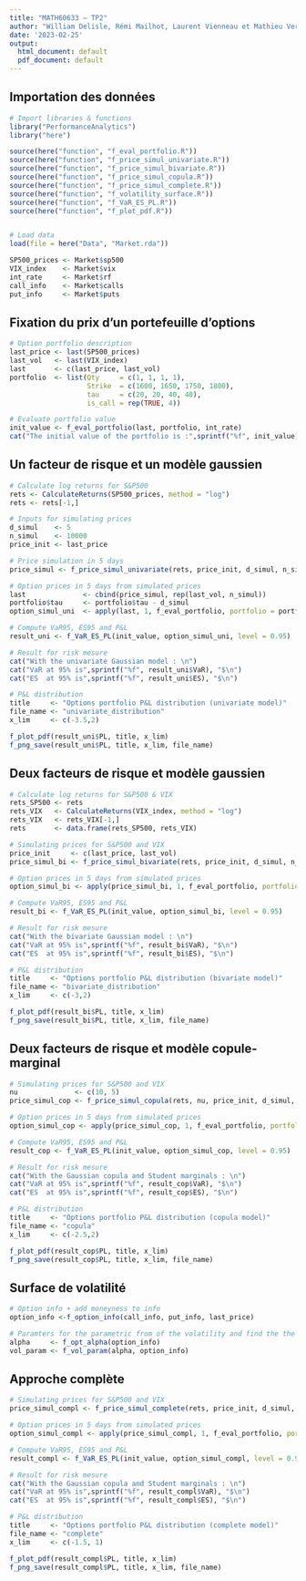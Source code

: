 ---
title: "MATH60633 – TP2"
author: "William Delisle, Rémi Mailhot, Laurent Vienneau et Mathieu Verville"
date: '2023-02-25'
output:
  html_document: default
  pdf_document: default
---

## Importation des données

```{r}

# Import libraries & functions
library("PerformanceAnalytics")
library("here")

source(here("function", "f_eval_portfolio.R"))
source(here("function", "f_price_simul_univariate.R"))
source(here("function", "f_price_simul_bivariate.R"))
source(here("function", "f_price_simul_copula.R"))
source(here("function", "f_price_simul_complete.R"))
source(here("function", "f_volatility_surface.R"))
source(here("function", "f_VaR_ES_PL.R"))
source(here("function", "f_plot_pdf.R"))


# Load data
load(file = here("Data", "Market.rda"))

SP500_prices <- Market$sp500  
VIX_index    <- Market$vix
int_rate     <- Market$rf
call_info    <- Market$calls
put_info     <- Market$puts
```

## Fixation du prix d'un portefeuille d'options

```{r}

# Option portfolio description
last_price <- last(SP500_prices)
last_vol   <- last(VIX_index)
last       <- c(last_price, last_vol)
portfolio  <- list(Qty     = c(1, 1, 1, 1),
                   Strike  = c(1600, 1650, 1750, 1800),
                   tau     = c(20, 20, 40, 40),
                   is_call = rep(TRUE, 4))

# Evaluate portfolio value
init_value <- f_eval_portfolio(last, portfolio, int_rate)
cat("The initial value of the portfolio is :",sprintf("%f", init_value), "$\n")
```

## Un facteur de risque et un modèle gaussien

```{r}

# Calculate log returns for S&P500
rets <- CalculateReturns(SP500_prices, method = "log")
rets <- rets[-1,]

# Inputs for simulating prices
d_simul    <- 5
n_simul    <- 10000
price_init <- last_price

# Price simulation in 5 days
price_simul <- f_price_simul_univariate(rets, price_init, d_simul, n_simul)

# Option prices in 5 days from simulated prices
last              <- cbind(price_simul, rep(last_vol, n_simul))
portfolio$tau     <- portfolio$tau - d_simul
option_simul_uni  <- apply(last, 1, f_eval_portfolio, portfolio = portfolio, int_rate = int_rate)

# Compute VaR95, ES95 and P&L
result_uni <- f_VaR_ES_PL(init_value, option_simul_uni, level = 0.95)

# Result for risk mesure
cat("With the univariate Gaussian model : \n")
cat("VaR at 95% is",sprintf("%f", result_uni$VaR), "$\n")
cat("ES  at 95% is",sprintf("%f", result_uni$ES), "$\n")
```

```{r}

# P&L distribution
title     <- "Options portfolio P&L distribution (univariate model)"
file_name <- "univariate_distribution"
x_lim     <- c(-3.5,2)

f_plot_pdf(result_uni$PL, title, x_lim)
f_png_save(result_uni$PL, title, x_lim, file_name)
```

## Deux facteurs de risque et modèle gaussien

```{r}

# Calculate log returns for S&P500 & VIX
rets_SP500 <- rets
rets_VIX   <- CalculateReturns(VIX_index, method = "log")
rets_VIX   <- rets_VIX[-1,]
rets       <- data.frame(rets_SP500, rets_VIX)

# Simulating prices for S&P500 and VIX
price_init     <- c(last_price, last_vol)
price_simul_bi <- f_price_simul_bivariate(rets, price_init, d_simul, n_simul) 

# Option prices in 5 days from simulated prices
option_simul_bi <- apply(price_simul_bi, 1, f_eval_portfolio, portfolio = portfolio, int_rate = int_rate)

# Compute VaR95, ES95 and P&L
result_bi <- f_VaR_ES_PL(init_value, option_simul_bi, level = 0.95)

# Result for risk mesure
cat("With the bivariate Gaussian model : \n")
cat("VaR at 95% is",sprintf("%f", result_bi$VaR), "$\n")
cat("ES  at 95% is",sprintf("%f", result_bi$ES), "$\n")
```

```{r}

# P&L distribution
title     <- "Options portfolio P&L distribution (bivariate model)"
file_name <- "bivariate_distribution"
x_lim     <- c(-3,2)

f_plot_pdf(result_bi$PL, title, x_lim)
f_png_save(result_bi$PL, title, x_lim, file_name)
```

## Deux facteurs de risque et modèle copule-marginal

```{r}

# Simulating prices for S&P500 and VIX
nu              <- c(10, 5)
price_simul_cop <- f_price_simul_copula(rets, nu, price_init, d_simul, n_simul)

# Option prices in 5 days from simulated prices
option_simul_cop <- apply(price_simul_cop, 1, f_eval_portfolio, portfolio = portfolio, int_rate = int_rate)

# Compute VaR95, ES95 and P&L
result_cop <- f_VaR_ES_PL(init_value, option_simul_cop, level = 0.95)

# Result for risk mesure
cat("With the Gaussian copula and Student marginals : \n")
cat("VaR at 95% is",sprintf("%f", result_cop$VaR), "$\n")
cat("ES  at 95% is",sprintf("%f", result_cop$ES), "$\n")
```

```{r}

# P&L distribution
title     <- "Options portfolio P&L distribution (copula model)"
file_name <- "copula"
x_lim     <- c(-2.5,2)

f_plot_pdf(result_cop$PL, title, x_lim)
f_png_save(result_cop$PL, title, x_lim, file_name)
```

## Surface de volatilité

```{r}

# Option info + add moneyness to info
option_info <-f_option_info(call_info, put_info, last_price)

# Paramters for the parametric from of the volatility and find the the parametric vol
alpha     <- f_opt_alpha(option_info)
vol_param <- f_vol_param(alpha, option_info)
```

## Approche complète

```{r}

# Simulating prices for S&P500 and VIX
price_simul_compl <- f_price_simul_complete(rets, price_init, d_simul, n_simul)

# Option prices in 5 days from simulated prices
option_simul_compl <- apply(price_simul_compl, 1, f_eval_portfolio, portfolio = portfolio, int_rate = int_rate)

# Compute VaR95, ES95 and P&L
result_compl <- f_VaR_ES_PL(init_value, option_simul_compl, level = 0.95)

# Result for risk mesure
cat("With the Gaussian copula and Student marginals : \n")
cat("VaR at 95% is",sprintf("%f", result_compl$VaR), "$\n")
cat("ES  at 95% is",sprintf("%f", result_compl$ES), "$\n")

```

```{r}

# P&L distribution
title     <- "Options portfolio P&L distribution (complete model)"
file_name <- "complete"
x_lim     <- c(-1.5, 1)

f_plot_pdf(result_compl$PL, title, x_lim)
f_png_save(result_compl$PL, title, x_lim, file_name)
```

